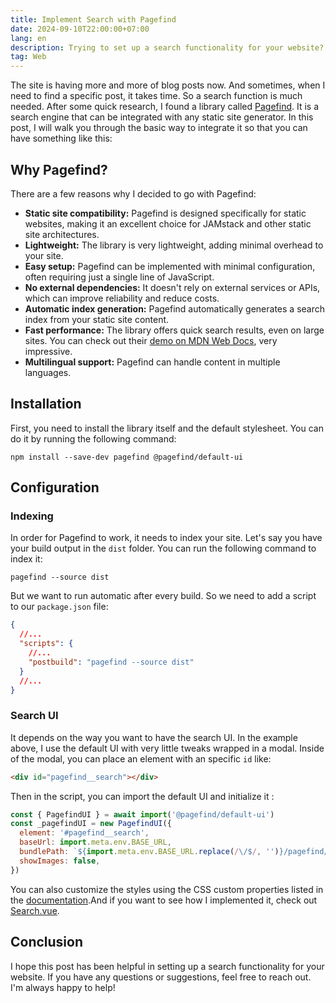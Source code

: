 ```yaml
---
title: Implement Search with Pagefind
date: 2024-09-10T22:00:00+07:00
lang: en
description: Trying to set up a search functionality for your website? There is a excellent library for that.
tag: Web
---
```


The site is having more and more of blog posts now. And sometimes, when I need to find a specific post, it takes time. So a search function is much needed. After some quick research, I found a library called [Pagefind](https://pagefind.app/). It is a search engine that can be integrated with any static site generator. In this post, I will walk you through the basic way to integrate it so that you can have something like this:

<figure class="flex flex-col items-center justify-center md:py-5 lg:py-10">
  <div class="lg:scale-120 md:scale-110">
    <VideoEmbed client:idle src={pagefindSearch} class="rounded shadow-lg" />
  </div>
</figure>

## Why Pagefind?

There are a few reasons why I decided to go with Pagefind:

- **Static site compatibility:** Pagefind is designed specifically for static websites, making it an excellent choice for JAMstack and other static site architectures.
- **Lightweight:** The library is very lightweight, adding minimal overhead to your site.
- **Easy setup:** Pagefind can be implemented with minimal configuration, often requiring just a single line of JavaScript.
- **No external dependencies:** It doesn't rely on external services or APIs, which can improve reliability and reduce costs.
- **Automatic index generation:** Pagefind automatically generates a search index from your static site content.
- **Fast performance:** The library offers quick search results, even on large sites. You can check out their [demo on MDN Web Docs](https://mdn.pagefind.app/), very impressive.
- **Multilingual support:** Pagefind can handle content in multiple languages.

## Installation

First, you need to install the library itself and the default stylesheet. You can do it by running the following command:

```shell
npm install --save-dev pagefind @pagefind/default-ui
```

## Configuration

### Indexing

In order for Pagefind to work, it needs to index your site. Let's say you have your build output in the `dist` folder. You can run the following command to index it:

```shell
pagefind --source dist
```

But we want to run automatic after every build. So we need to add a script to our `package.json` file:

```json
{
  //...
  "scripts": {
    //...
    "postbuild": "pagefind --source dist"
  }
  //...
}
```

### Search UI

It depends on the way you want to have the search UI. In the example above, I use the default UI with very little tweaks wrapped in a modal. Inside of the modal, you can place an element with an specific `id` like:

```html
<div id="pagefind__search"></div>
```

Then in the script, you can import the default UI and initialize it :

```js
const { PagefindUI } = await import('@pagefind/default-ui')
const _pagefindUI = new PagefindUI({
  element: '#pagefind__search',
  baseUrl: import.meta.env.BASE_URL,
  bundlePath: `${import.meta.env.BASE_URL.replace(/\/$/, '')}/pagefind/`,
  showImages: false,
})
```

You can also customize the styles using the CSS custom properties listed in the [documentation](https://pagefind.app/docs/ui-usage/#customising-the-styles).And if you want to see how I implemented it, check out [<span class="i-ph-file-vue" /> Search.vue](https://github.com/vinhphm/vinh.dev/blob/main/src/components/Search.vue).

## Conclusion

I hope this post has been helpful in setting up a search functionality for your website. If you have any questions or suggestions, feel free to reach out. I'm always happy to help!